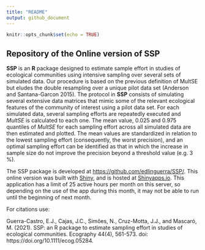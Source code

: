 ```yaml
---
title: "README"
output: github_document
---
```


```r
knitr::opts_chunk$set(echo = TRUE)
```

## Repository of the Online version of SSP

**SSP** is an **R** package designed to estimate sample effort in
studies of ecological communities using intensive sampling over several
sets of simulated data. Our procedure is based on the previous
definition of MultSE but eludes the double resampling over a unique
pilot data set (Anderson and Santana-Garcon 2015). The protocol in
**SSP** consists of simulating several extensive data matrices that
mimic some of the relevant ecological features of the community of
interest using a pilot data set. For each simulated data, several
sampling efforts are repeatedly executed and *MultSE* is calculated to
each one. The mean value, 0.025 and 0.975 quantiles of *MultSE* for each
sampling effort across all simulated data are then estimated and
plotted. The mean values are standardized in relation to the lowest
sampling effort (consequently, the worst precision), and an optimal
sampling effort can be identified as that in which the increase in
sample size do not improve the precision beyond a threshold value
(e.g. 3 %).

The SSP package is developed at <https://github.com/edlinguerra/SSP/>. This online version was built with [Shiny](https://shiny.rstudio.com/), and is hosted at [Shinyapps.io](https://https://www.shinyapps.io). This application has a limit of 25 active hours per month on this server, so depending on the use of the app during this month, it may not be able to run until the beginning of next month.

For citations use:

Guerra-Castro, E.J., Cajas, J.C., Simões, N., Cruz-Motta, J.J., and Mascaró, M. (2021). SSP: an R package to estimate sampling effort in studies of ecological communities. Ecography 44(4), 561-573. doi: https://doi.org/10.1111/ecog.05284.
